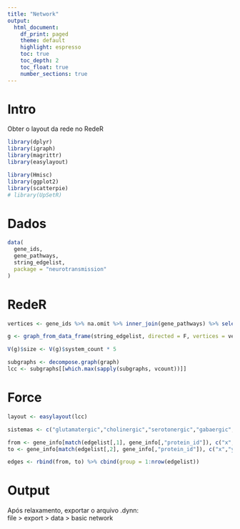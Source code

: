 ```yaml
---
title: "Network"
output:
  html_document:
    df_print: paged
    theme: default
    highlight: espresso
    toc: true
    toc_depth: 2
    toc_float: true
    number_sections: true
---
```

# Intro
Obter o layout da rede no RedeR
```r
library(dplyr)
library(igraph)
library(magrittr)
library(easylayout)

library(Hmisc)
library(ggplot2)
library(scatterpie)
# library(UpSetR)
```

# Dados
```r
data(
  gene_ids,
  gene_pathways,
  string_edgelist,
  package = "neurotransmission"
)
```

# RedeR
```r
vertices <- gene_ids %>% na.omit %>% inner_join(gene_pathways) %>% select(string_id, everything())

g <- graph_from_data_frame(string_edgelist, directed = F, vertices = vertices)

V(g)$size <- V(g)$system_count * 5

subgraphs <- decompose.graph(graph)
lcc <- subgraphs[[which.max(sapply(subgraphs, vcount))]]
```

# Force
```r
layout <- easylayout(lcc)

sistemas <- c("glutamatergic","cholinergic","serotonergic","gabaergic","dopaminergic")

from <- gene_info[match(edgelist[,1], gene_info[,"protein_id"]), c("x","y")]
to <- gene_info[match(edgelist[,2], gene_info[,"protein_id"]), c("x","y")]

edges <- rbind(from, to) %>% cbind(group = 1:nrow(edgelist))
```
# Output
Após relaxamento, exportar o arquivo .dynn:  
file > export > data > basic network
